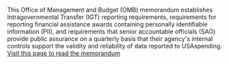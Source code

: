 This Office of Management and Budget (OMB) memorandum establishes
Intragovernmental Transfer (IGT) reporting requirements, requirements
for reporting financial assistance awards containing personally
identifiable information (PII), and requirements that senior
accountable officials (SAO) provide public assurance on a quarterly
basis that their agency's internal controls support the validity and
reliability of data reported to USAspending.
 <a target="_blank" rel="noopener noreferrer" href="https://www.whitehouse.gov/wp-content/uploads/legacy_drupal_files/omb/memoranda/2017/m-17-04.pdf">Visit this page to read the memorandum</a>